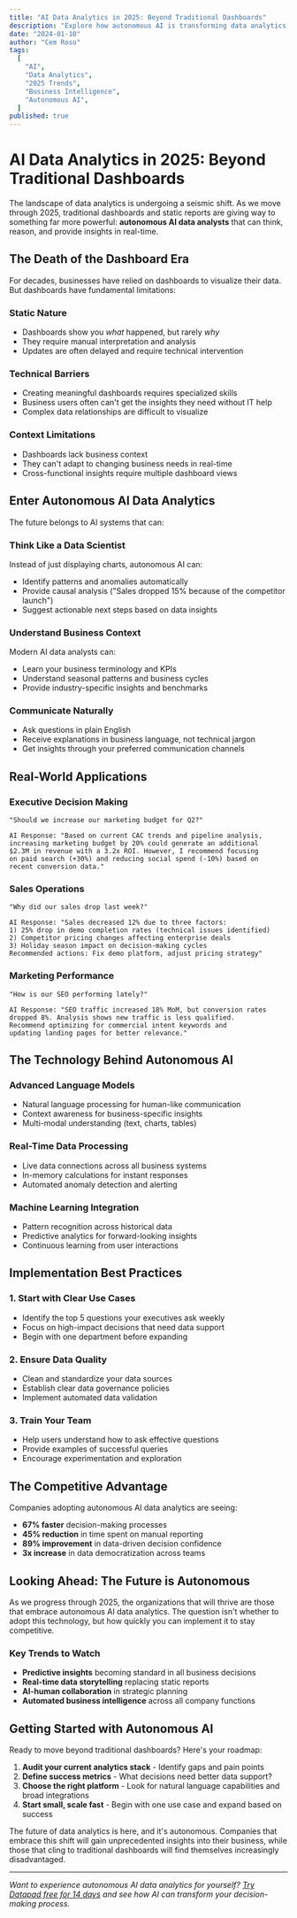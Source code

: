 ```yaml
---
title: "AI Data Analytics in 2025: Beyond Traditional Dashboards"
description: "Explore how autonomous AI is transforming data analytics and why traditional dashboards are becoming obsolete in the age of conversational data."
date: "2024-01-10"
author: "Cem Roso"
tags:
  [
    "AI",
    "Data Analytics",
    "2025 Trends",
    "Business Intelligence",
    "Autonomous AI",
  ]
published: true
---
```


# AI Data Analytics in 2025: Beyond Traditional Dashboards

The landscape of data analytics is undergoing a seismic shift. As we move through 2025, traditional dashboards and static reports are giving way to something far more powerful: **autonomous AI data analysts** that can think, reason, and provide insights in real-time.

## The Death of the Dashboard Era

For decades, businesses have relied on dashboards to visualize their data. But dashboards have fundamental limitations:

### Static Nature

- Dashboards show you _what_ happened, but rarely _why_
- They require manual interpretation and analysis
- Updates are often delayed and require technical intervention

### Technical Barriers

- Creating meaningful dashboards requires specialized skills
- Business users often can't get the insights they need without IT help
- Complex data relationships are difficult to visualize

### Context Limitations

- Dashboards lack business context
- They can't adapt to changing business needs in real-time
- Cross-functional insights require multiple dashboard views

## Enter Autonomous AI Data Analytics

The future belongs to AI systems that can:

### Think Like a Data Scientist

Instead of just displaying charts, autonomous AI can:

- Identify patterns and anomalies automatically
- Provide causal analysis ("Sales dropped 15% because of the competitor launch")
- Suggest actionable next steps based on data insights

### Understand Business Context

Modern AI data analysts can:

- Learn your business terminology and KPIs
- Understand seasonal patterns and business cycles
- Provide industry-specific insights and benchmarks

### Communicate Naturally

- Ask questions in plain English
- Receive explanations in business language, not technical jargon
- Get insights through your preferred communication channels

## Real-World Applications

### Executive Decision Making

```
"Should we increase our marketing budget for Q2?"

AI Response: "Based on current CAC trends and pipeline analysis,
increasing marketing budget by 20% could generate an additional
$2.3M in revenue with a 3.2x ROI. However, I recommend focusing
on paid search (+30%) and reducing social spend (-10%) based on
recent conversion data."
```

### Sales Operations

```
"Why did our sales drop last week?"

AI Response: "Sales decreased 12% due to three factors:
1) 25% drop in demo completion rates (technical issues identified)
2) Competitor pricing changes affecting enterprise deals
3) Holiday season impact on decision-making cycles
Recommended actions: Fix demo platform, adjust pricing strategy"
```

### Marketing Performance

```
"How is our SEO performing lately?"

AI Response: "SEO traffic increased 18% MoM, but conversion rates
dropped 8%. Analysis shows new traffic is less qualified.
Recommend optimizing for commercial intent keywords and
updating landing pages for better relevance."
```

## The Technology Behind Autonomous AI

### Advanced Language Models

- Natural language processing for human-like communication
- Context awareness for business-specific insights
- Multi-modal understanding (text, charts, tables)

### Real-Time Data Processing

- Live data connections across all business systems
- In-memory calculations for instant responses
- Automated anomaly detection and alerting

### Machine Learning Integration

- Pattern recognition across historical data
- Predictive analytics for forward-looking insights
- Continuous learning from user interactions

## Implementation Best Practices

### 1. Start with Clear Use Cases

- Identify the top 5 questions your executives ask weekly
- Focus on high-impact decisions that need data support
- Begin with one department before expanding

### 2. Ensure Data Quality

- Clean and standardize your data sources
- Establish clear data governance policies
- Implement automated data validation

### 3. Train Your Team

- Help users understand how to ask effective questions
- Provide examples of successful queries
- Encourage experimentation and exploration

## The Competitive Advantage

Companies adopting autonomous AI data analytics are seeing:

- **67% faster** decision-making processes
- **45% reduction** in time spent on manual reporting
- **89% improvement** in data-driven decision confidence
- **3x increase** in data democratization across teams

## Looking Ahead: The Future is Autonomous

As we progress through 2025, the organizations that will thrive are those that embrace autonomous AI data analytics. The question isn't whether to adopt this technology, but how quickly you can implement it to stay competitive.

### Key Trends to Watch

- **Predictive insights** becoming standard in all business decisions
- **Real-time data storytelling** replacing static reports
- **AI-human collaboration** in strategic planning
- **Automated business intelligence** across all company functions

## Getting Started with Autonomous AI

Ready to move beyond traditional dashboards? Here's your roadmap:

1. **Audit your current analytics stack** - Identify gaps and pain points
2. **Define success metrics** - What decisions need better data support?
3. **Choose the right platform** - Look for natural language capabilities and broad integrations
4. **Start small, scale fast** - Begin with one use case and expand based on success

The future of data analytics is here, and it's autonomous. Companies that embrace this shift will gain unprecedented insights into their business, while those that cling to traditional dashboards will find themselves increasingly disadvantaged.

---

_Want to experience autonomous AI data analytics for yourself? [Try Datapad free for 14 days](https://app.datapad.io/signup) and see how AI can transform your decision-making process._
